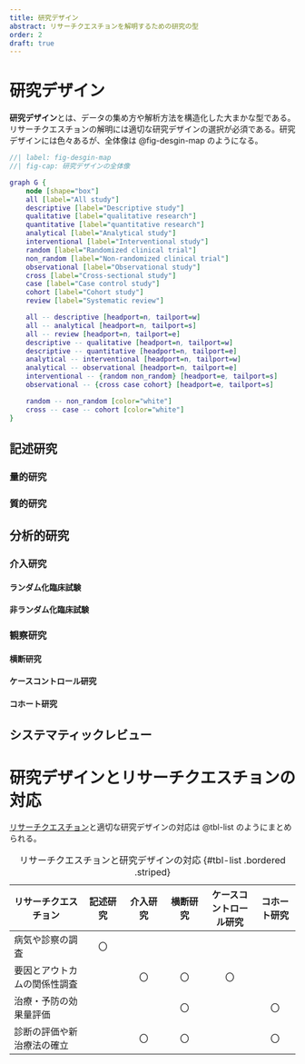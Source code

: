```yaml
---
title: 研究デザイン
abstract: リサーチクエスチョンを解明するための研究の型
order: 2
draft: true
---
```


# 研究デザイン
**研究デザイン**とは、データの集め方や解析方法を構造化した大まかな型である。リサーチクエスチョンの解明には適切な研究デザインの選択が必須である。研究デザインには色々あるが、全体像は @fig-desgin-map のようになる。

```dot
//| label: fig-desgin-map
//| fig-cap: 研究デザインの全体像

graph G {
    node [shape="box"]
    all [label="All study"]
    descriptive [label="Descriptive study"]
    qualitative [label="qualitative research"]
    quantitative [label="quantitative research"]
    analytical [label="Analytical study"]
    interventional [label="Interventional study"]
    random [label="Randomized clinical trial"]
    non_random [label="Non-randomized clinical trial"]
    observational [label="Observational study"]
    cross [label="Cross-sectional study"]
    case [label="Case control study"]
    cohort [label="Cohort study"]
    review [label="Systematic review"]

    all -- descriptive [headport=n, tailport=w]
    all -- analytical [headport=n, tailport=s]
    all -- review [headport=n, tailport=e]
    descriptive -- qualitative [headport=n, tailport=w]
    descriptive -- quantitative [headport=n, tailport=e]
    analytical -- interventional [headport=n, tailport=w]
    analytical -- observational [headport=n, tailport=e]
    interventional -- {random non_random} [headport=e, tailport=s]
    observational -- {cross case cohort} [headport=e, tailport=s]

    random -- non_random [color="white"]
    cross -- case -- cohort [color="white"]
}
```

## 記述研究

### 量的研究

### 質的研究

## 分析的研究

### 介入研究

#### ランダム化臨床試験

#### 非ランダム化臨床試験

### 観察研究

#### 横断研究

#### ケースコントロール研究

#### コホート研究

## システマティックレビュー

# 研究デザインとリサーチクエスチョンの対応
[リサーチクエスチョン](%E3%83%AA%E3%82%B5%E3%83%BC%E3%83%81%E3%82%AF%E3%82%A8%E3%82%B9%E3%83%81%E3%83%A7%E3%83%B3.qmd)と適切な研究デザインの対応は @tbl-list のようにまとめられる。

| リサーチクエスチョン | 記述研究 | 介入研究 | 横断研究 | ケースコントロール研究 | コホート研究 |
| --------- | :---: | :---: | :---: | :----: | :---: |
| 病気や診察の調査 | 〇 |  |  |  |  |
| 要因とアウトカムの関係性調査 |  | 〇 | 〇 | 〇 |  |
| 治療・予防の効果量評価 |  |  | 〇 |  | 〇 |
| 診断の評価や新治療法の確立 |  | 〇 | 〇 |  | 〇 |

: リサーチクエスチョンと研究デザインの対応 {#tbl-list .bordered .striped}